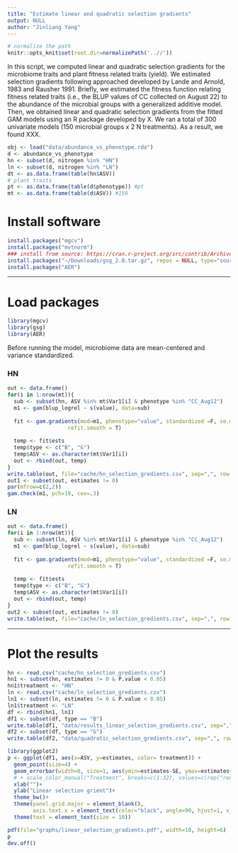 ```yaml
---
title: "Estimate linear and quadratic selection gradients"
output: NULL
author: "Jinliang Yang"
---
```


```r
# normalize the path
knitr::opts_knit$set(root.dir=normalizePath('..//'))
```



In this script, we computed linear and quadratic selection gradients for the microbiome traits and plant fitness related traits (yield).
We estimated selection gradients following approached developed by Lande and Arnold, 1983 and Rausher 1991.
Briefly, we estimated the fitness function relating fitness related traits (i.e., the BLUP values of CC collected on August 22) to the abundance of the microbial groups with a generalized additive model.
Then, we obtained linear and quadratic selection gradients from the fitted GAM models using an R package developed by X.
We ran a total of 300 univariate models (150 microbial groups x 2 N treatments).
As a result, we found XXX.



```r
obj <- load("data/abundance_vs_phenotype.rda")
d <- abundance_vs_phenotype
hn <- subset(d, nitrogen %in% "HN")
ln <- subset(d, nitrogen %in% "LN")
dt <- as.data.frame(table(hn$ASV))
# plant traits
pt <- as.data.frame(table(d$phenotype)) #pt
mt <- as.data.frame(table(d$ASV)) #150
```


# Install software

```r
install.packages("mgcv")
install.packages("mvtnorm")
### install from source: https://cran.r-project.org/src/contrib/Archive/gsg/
install.packages("~/Downloads/gsg_2.0.tar.gz", repos = NULL, type="source")
install.packages("AER")
```

-----------------

# Load packages

```r
library(mgcv) 
library(gsg) 
library(AER)
```

Before running the model, microbiome data are mean-centered and variance standardized.

### HN

```r
out <- data.frame()
for(i in 1:nrow(mt)){
  sub <- subset(hn, ASV %in% mt$Var1[i] & phenotype %in% "CC_Aug12")
  m1 <- gam(blup_logrel ~ s(value), data=sub)
  
  fit <- gam.gradients(mod=m1, phenotype="value", standardized =F, se.method = "boot.case", n.boot=1000,
                   refit.smooth = T)
  
  temp <- fit$ests
  temp$type <- c("B", "G")
  temp$ASV <- as.character(mt$Var1[i])
  out <- rbind(out, temp)
}
write.table(out, file="cache/hn_selection_gredients.csv", sep=",", row.names = FALSE, quote=FALSE)
out1 <- subset(out, estimates != 0)
par(mfrow=c(2,2)) 
gam.check(m1, pch=19, cex=.3)
```

### LN

```r
out <- data.frame()
for(i in 1:nrow(mt)){
  sub <- subset(ln, ASV %in% mt$Var1[i] & phenotype %in% "CC_Aug12")
  m1 <- gam(blup_logrel ~ s(value), data=sub)
  
  fit <- gam.gradients(mod=m1, phenotype="value", standardized =F, se.method = "boot.case", n.boot=1000,
                   refit.smooth = T)
  
  temp <- fit$ests
  temp$type <- c("B", "G")
  temp$ASV <- as.character(mt$Var1[i])
  out <- rbind(out, temp)
}
out2 <- subset(out, estimates != 0)
write.table(out, file="cache/ln_selection_gredients.csv", sep=",", row.names = FALSE, quote=FALSE)
```

------------------------

# Plot the results

```r
hn <- read.csv("cache/hn_selection_gredients.csv")
hn1 <- subset(hn, estimates != 0 & P.value < 0.05)
hn1$treatment <- "HN"
ln <- read.csv("cache/ln_selection_gredients.csv")
ln1 <- subset(ln, estimates != 0 & P.value < 0.05)
ln1$treatment <- "LN"
df <- rbind(hn1, ln1)
df1 <- subset(df, type == "B")
write.table(df1, "data/results_linear_selection_gredients.csv", sep=",", row.names = FALSE, quote=FALSE)
df2 <- subset(df, type == "G")
write.table(df2, "data/quadratic_selection_gredients.csv", sep=",", row.names = FALSE, quote=FALSE)
```



```r
library(ggplot2)
p <- ggplot(df1, aes(x=ASV, y=estimates, color= treatment)) +
  geom_point(size=4) +
  geom_errorbar(width=0, size=1, aes(ymin=estimates-SE, ymax=estimates+SE, colour= treatment)) +
  # + scale_color_manual("Treatment", breaks=c(1:32), values=c(rep("red",6),rep("blue",7), rep("black",13), rep("purple",6)))+
  xlab("")+
  ylab("Linear selection grient")+
  theme_bw()+
  theme(panel.grid.major = element_blank(),
        axis.text.x = element_text(color="black", angle=90, hjust=1, vjust=0.5), panel.grid.minor = element_blank()) +
  theme(text = element_text(size = 10)) 

pdf(file="graphs/linear_selection_gradients.pdf", width=10, height=6)
p
dev.off()
```